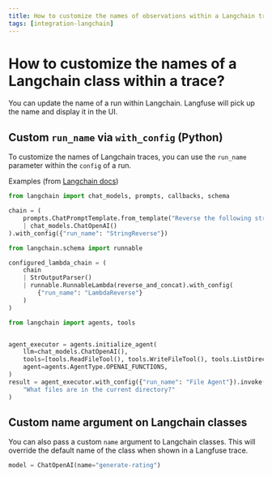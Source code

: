 ```yaml
---
title: How to customize the names of observations within a Langchain trace?
tags: [integration-langchain]
---
```


# How to customize the names of a Langchain class within a trace?

You can update the name of a run within Langchain. Langfuse will pick up the name and display it in the UI.

## Custom `run_name` via `with_config` (Python)

To customize the names of Langchain traces, you can use the `run_name` parameter within the `config` of a run.

Examples (from [Langchain docs](https://docs.smith.langchain.com/old/cookbook/tracing-examples/runnable-naming))

```python
from langchain import chat_models, prompts, callbacks, schema

chain = (
    prompts.ChatPromptTemplate.from_template("Reverse the following string: {text}")
    | chat_models.ChatOpenAI()
).with_config({"run_name": "StringReverse"})
```

```python
from langchain.schema import runnable

configured_lambda_chain = (
    chain
    | StrOutputParser()
    | runnable.RunnableLambda(reverse_and_concat).with_config(
        {"run_name": "LambdaReverse"}
    )
)
```

```python
from langchain import agents, tools


agent_executor = agents.initialize_agent(
    llm=chat_models.ChatOpenAI(),
    tools=[tools.ReadFileTool(), tools.WriteFileTool(), tools.ListDirectoryTool()],
    agent=agents.AgentType.OPENAI_FUNCTIONS,
)
result = agent_executor.with_config({"run_name": "File Agent"}).invoke(
    "What files are in the current directory?"
)
```

## Custom name argument on Langchain classes

You can also pass a custom `name` argument to Langchain classes. This will override the default name of the class when shown in a Langfuse trace.

```python
model = ChatOpenAI(name="generate-rating")
```
